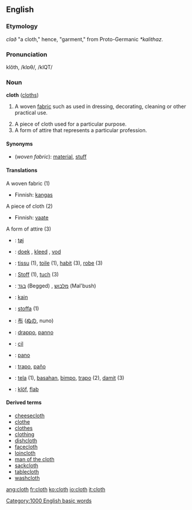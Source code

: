 ==English==

===Etymology===
{{OE.}} ''clað'' "a cloth," hence, "garment," from Proto-Germanic ''*kalithaz''.

===Pronunciation===
klŏth, /klɒθ/, /klQT/

===Noun===
'''cloth''' ([[cloths]])

# {{uncountable}} A woven [[fabric]] such as used in dressing, decorating, cleaning or other practical use.
# A piece of cloth used for a particular purpose.
# A form of attire that represents a particular profession.

====Synonyms====
*(''woven fabric''): [[material]], [[stuff]]

====Translations====
;A woven fabric (1)
{{top}}
*Finnish: [[kangas]]
{{mid}}
{{bottom}}

;A piece of cloth (2)
{{top}}
*Finnish: [[vaate]]
{{mid}}
{{bottom}}

;A form of attire (3)
{{top}}
{{mid}}
{{bottom}}

{{checktrans}}
*{{ttbc|Danish}}: [[tøj]] {{n}}
*{{ttbc|Dutch}}: [[doek]] {{n}}, [[kleed]] {{n}}, [[vod]] {{f}}
*{{ttbc|French}}: [[tissu]] {{m}} (1), [[toile]] {{f}} (1), [[habit#French|habit]] {{m}} (3), [[robe]] {{f}} (3)
*{{ttbc|German}}: [[Stoff]] {{m}} (1), [[tuch]] {{n}} (3)
*{{ttbc|Hebrew}}: [[בגד]] (Begged) {{m}}, [[מלבוש]] (Mal'bush) {{m}}
*{{ttbc|Indonesian}}: [[kain]]
*{{ttbc|Italian}}: [[stoffa]] {{f}} (1)
*{{ttbc|Japanese}}: [[布]] ([[ぬの]], nuno)
*{{ttbc|Interlingua}}: [[drappo]], [[panno]]
*{{ttbc|Kurdish}}: [[cil]]
*{{ttbc|Portuguese}}: [[pano]]
*{{ttbc|Spanish}}: [[trapo]], [[paño]]
*{{ttbc|Tagalog}}: [[tela]] (1), [[basahan]], [[bimpo]], [[trapo]] (2), [[damit]] (3)
*{{ttbc|Volapük}}: [[klöf]], [[flab#Volapük|flab]]

====Derived terms====
*[[cheesecloth]]
*[[clothe]]
*[[clothes]]
*[[clothing]]
*[[dishcloth]]
*[[facecloth]]
*[[loincloth]]
*[[man of the cloth]]
*[[sackcloth]]
*[[tablecloth]]
*[[washcloth]]

[[Category:1000 English basic words]]

[[ang:cloth]]
[[fr:cloth]]
[[ko:cloth]]
[[io:cloth]]
[[it:cloth]]